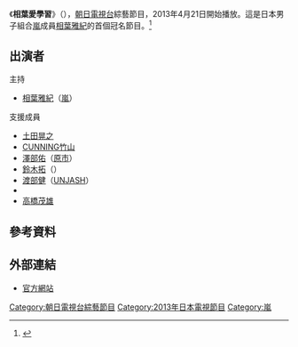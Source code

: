 {{電視節目信息框
| 名稱       = 相葉愛學習
| 原名       = {{lang|ja|相葉マナブ}}
| 圖片       = 
| 圖說       = 
| 類型       = 綜藝
| 主持       = [[相葉雅紀|相葉雅紀]]（[[嵐|嵐]]）
| 國家       = {{JPN}}
| 語言       = [[日語|日語]]
| 電視網1    = [[朝日電視台|朝日電視台]]
| 開始1       = 2013年4月21日
| 結束1       = <br />（週日 18:00 - 18:30）
| 相關劇集   = 
| 官方網站   = http://www.tv-asahi.co.jp/aibamanabu/
}}
《'''相葉愛學習'''》（{{lang-ja|相葉マナブ}}），[[朝日電視台|朝日電視台]]綜藝節目，2013年4月21日開始播放。這是日本男子組合[[嵐|嵐]]成員[[相葉雅紀|相葉雅紀]]的首個冠名節目。<ref>{{cite web |url=http://www.oricon.co.jp/news/movie/2022567/full/ |language=ja |title=<span lang="ja">嵐・相葉雅紀、初の単独冠番組に挑戦　『相葉マナブ』に改名!?</span> |publisher=[[Oricon|Oricon]] |date=2013-03-14 |accessdate=2013-07-05 |archive-date=2013-10-19 |archive-url=https://web.archive.org/web/20131019083728/http://www.oricon.co.jp/news/movie/2022567/full/ |dead-url=no }}</ref>

== 出演者 ==
;主持
* [[相葉雅紀|相葉雅紀]]（[[嵐|嵐]]）
;支援成員
* [[土田晃之|土田晃之]]
* [[竹山隆範|CUNNING竹山]]
* [[澤部佑|澤部佑]]（[[原市|原市]]）
* [[鈴木拓|鈴木拓]]（{{link-ja|DRUNK DRAGON|ドランクドラゴン}}）
* [[渡部健|渡部健]]（[[UNJASH|UNJASH]]）
* {{lang|ja|[[ビビる大木|ビビる大木]]}}
* [[高橋茂雄|高橋茂雄]]

== 參考資料 ==
{{Reflist}}

== 外部連結 ==
* [http://www.tv-asahi.co.jp/aibamanabu/ 官方網站]{{ja icon}}

{{DEFAULTSORT:Aiba Manabu}}
[[Category:朝日電視台綜藝節目|Category:朝日電視台綜藝節目]]
[[Category:2013年日本電視節目|Category:2013年日本電視節目]]
[[Category:嵐|Category:嵐]]